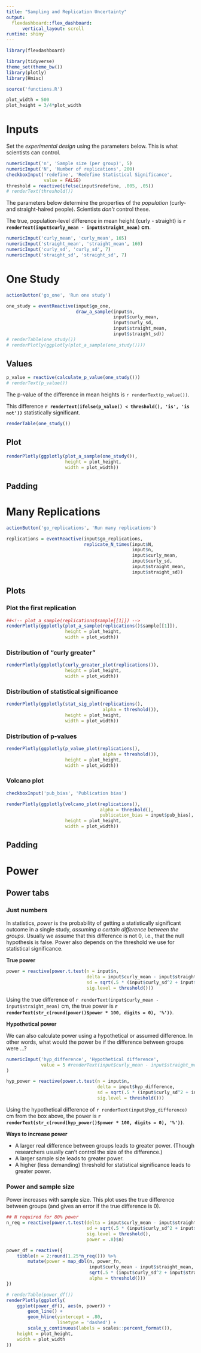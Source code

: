 ```yaml
---
title: "Sampling and Replication Uncertainty"
output: 
  flexdashboard::flex_dashboard:
      vertical_layout: scroll
runtime: shiny
---
```


```r
library(flexdashboard)

library(tidyverse)
theme_set(theme_bw())
library(plotly)
library(Hmisc)

source('functions.R')

plot_width = 500
plot_height = 3/4*plot_width
```

Inputs {.sidebar}
=====

Set the *experimental design* using the parameters below. This is what scientists can control. 

```r
numericInput('n', 'Sample size (per group)', 5)
numericInput('N', 'Number of replications', 200)
checkboxInput('redefine', 'Redefine Statistical Significance', 
              value = FALSE)
threshold = reactive(ifelse(input$redefine, .005, .05))
# renderText(threshold())
```

The parameters below determine the properties of the *population* (curly- and straight-haired people).  Scientists *don't* control these. 

The true, population-level difference in mean height (curly - straight) is 
**`r renderText(input$curly_mean - input$straight_mean)` cm**. 

```r
numericInput('curly_mean', 'curly_mean', 165)
numericInput('straight_mean', 'straight_mean', 160)
numericInput('curly_sd', 'curly_sd', 7)
numericInput('straight_sd', 'straight_sd', 7)
```


# One Study #

```r
actionButton('go_one', 'Run one study')
```

```r
one_study = eventReactive(input$go_one, 
                          draw_a_sample(input$n,
                                        input$curly_mean, 
                                        input$curly_sd,
                                        input$straight_mean,
                                        input$straight_sd))
# renderTable(one_study())
# renderPlotly(ggplotly(plot_a_sample(one_study())))
```

Values {data-width=200}
-----

```r
p_value = reactive(calculate_p_value(one_study()))
# renderText(p_value())
```

The p-value of the difference in mean heights is `r renderText(p_value())`. 

This difference **`r renderText(ifelse(p_value() < threshold(), 'is', 'is not'))`** statistically significant. 

```r
renderTable(one_study())
```

Plot {data-width=400}
-----
```r
renderPlotly(ggplotly(plot_a_sample(one_study()), 
                      height = plot_height, 
                      width = plot_width))
```

Padding {data-width=100}
-----



# Many Replications #

```r
actionButton('go_replications', 'Run many replications')
```

```r
replications = eventReactive(input$go_replications, 
                             replicate_N_times(input$N, 
                                               input$n,
                                               input$curly_mean, 
                                               input$curly_sd,
                                               input$straight_mean,
                                               input$straight_sd))
```

Plots {.tabset data-width=900}
-----

### Plot the first replication
```r
##<!-- plot_a_sample(replications$sample[[1]]) -->
renderPlotly(ggplotly(plot_a_sample(replications()$sample[[1]]), 
                      height = plot_height,
                      width = plot_width))
```

### Distribution of "curly greater"
<!-- curly_greater_plot(replications) -->
```r
renderPlotly(ggplotly(curly_greater_plot(replications()), 
                      height = plot_height,
                      width = plot_width))
```

### Distribution of statistical significance
<!-- stat_sig_plot(replications) -->
```r
renderPlotly(ggplotly(stat_sig_plot(replications(), 
                                    alpha = threshold()), 
                      height = plot_height,
                      width = plot_width))
```

### Distribution of p-values
<!-- p_value_plot(replications) -->
```r
renderPlotly(ggplotly(p_value_plot(replications(), 
                                    alpha = threshold()), 
                      height = plot_height,
                      width = plot_width))
```

### Volcano plot {data-padding=40}
```r
checkboxInput('pub_bias', 'Publication bias')
```

```r
renderPlotly(ggplotly(volcano_plot(replications(), 
                                   alpha = threshold(), 
                                   publication_bias = input$pub_bias), 
                      height = plot_height,
                      width = plot_width)) 
```

Padding {data-width=100}
-----



# Power #

Power tabs <!--{.tabset}-->
----

### Just numbers ###

In statistics, *power* is the probability of getting a statistically significant outcome in a single study, *assuming a certain difference between the groups*.  Usually we assume that this difference is not 0, i.e., that the null hypothesis is false. Power also depends on the threshold we use for statistical significance.  

**True power**

```r
power = reactive(power.t.test(n = input$n, 
                              delta = input$curly_mean - input$straight_mean, 
                              sd = sqrt(.5 * (input$curly_sd^2 + input$straight_sd^2)), 
                              sig.level = threshold()))
```

Using the true difference of `r renderText(input$curly_mean - input$straight_mean)` cm, the true power is **`r renderText(str_c(round(power()$power * 100, digits = 0), '%'))`**. 

**Hypothetical power**

We can also calculate power using a hypothetical or assumed difference.  In other words, what would the power be if the difference between groups were ...?  
```r
numericInput('hyp_difference', 'Hypothetical difference',
             value = 5 #renderText(input$curly_mean - input$straight_mean)
)

hyp_power = reactive(power.t.test(n = input$n,
                                  delta = input$hyp_difference,
                                  sd = sqrt(.5 * (input$curly_sd^2 + input$straight_sd^2)), 
                                  sig.level = threshold()))
```

Using the hypothetical difference of `r renderText(input$hyp_difference)` cm from the box above, the power is **`r renderText(str_c(round(hyp_power()$power * 100, digits = 0), '%'))`**. 

**Ways to increase power**

- A larger real difference between groups leads to greater power.  (Though researchers usually can't control the size of the difference.)
- A larger sample size leads to greater power.  
- A higher (less demanding) threshold for statistical significance leads to greater power.  

### Power and sample size ###

Power increases with sample size.  This plot uses the true difference between groups (and gives an error if the true difference is 0).  

```r
## N required for 80% power
n_req = reactive(power.t.test(delta = input$curly_mean - input$straight_mean, 
                              sd = sqrt(.5 * (input$curly_sd^2 + input$straight_sd^2)), 
                              sig.level = threshold(),
                              power = .8)$n)

power_df = reactive({
    tibble(n = 2:round(1.25*n_req())) %>%
        mutate(power = map_dbl(n, power_fn,
                               input$curly_mean - input$straight_mean,
                               sqrt(.5 * (input$curly_sd^2 + input$straight_sd^2)),
                               alpha = threshold()))
})

# renderTable(power_df())
renderPlotly(ggplotly(
    ggplot(power_df(), aes(n, power)) +
        geom_line() +
        geom_hline(yintercept = .80,
                   linetype = 'dashed') +
        scale_y_continuous(labels = scales::percent_format()),
    height = plot_height,
    width = plot_width
))
```
